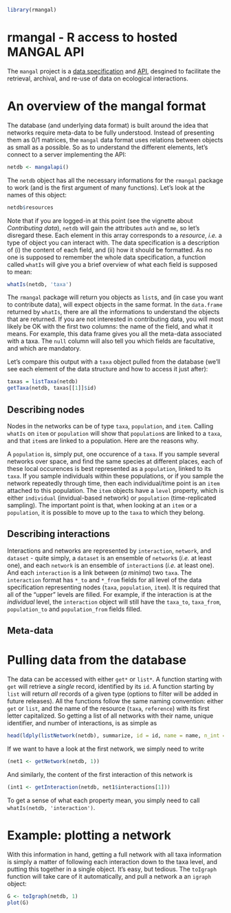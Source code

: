 <!--
%\VignetteEngine{knitr::knitr}
%\VignetteIndexEntry{Basics of rmangal}
-->

```r
library(rmangal)
```
# rmangal - R access to hosted MANGAL API

The `mangal` project is a [data specification][dataspec] and [API], desgined
to facilitate the retrieval, archival, and re-use of data on ecological
interactions.

[API]: http://mangal.uqar.ca/api/v1/?format=json
[dataspec]: http://mangal.uqar.ca/doc/spec/

# An overview of the mangal format

The database (and underlying data format) is built around the idea that
networks require meta-data to be fully understood. Instead of presenting
them as 0/1 matrices, the `mangal` data format uses relations between objects
as small as a possible. So as to understand the different elements, let's
connect to a server implementing the API:

```r
netdb <- mangalapi()
```

The `netdb` object has all the necessary informations for the `rmangal`
package to work (and is the first argument of many functions). Let's look
at the names of this object:

```r
netdb$resources
```

Note that if you are logged-in at this point (see the vignette about
*Contributing data*), `netdb` will gain the attributes `auth` and `me`, so
let's disregard these. Each element in this array corresponds to a *resource*,
*i.e.* a type of object you can interact with. The data specification is
a description of (i) the content of each field, and (ii) how it should be
formatted. As no one is supposed to remember the whole data specification,
a function called `whatIs` will give you a brief overview of what each field
is supposed to mean:

```r
whatIs(netdb, 'taxa')
```

The `rmangal` package will return you objects as `list`s, and (in case you
want to contribute data), will expect objects in the same format. In the
`data.frame` returned by `whatIs`, there are all the informations to understand
the objects that are returned. If you are not interested in contributing data,
you will most likely be OK with the first two columns: the name of the field,
and what it means. For example, this data frame gives you all the meta-data
associated with a taxa. The `null` column will also tell you which fields
are facultative, and which are mandatory.

Let's compare this output with a `taxa` object pulled from the database
(we'll see each element of the data structure and how to access it just after):

```r
taxas = listTaxa(netdb)
getTaxa(netdb, taxas[[1]]$id)
```

## Describing nodes

Nodes in the networks can be of type `taxa`, `population`, and `item`. Calling
`whatIs` on `item` or `population` will show that `population`s are linked to a
`taxa`, and that `item`s are linked to a population. Here are the reasons why.

A `population` is, simply put, one occurence of a `taxa`. If you sample
several networks over space, and find the same species at different places,
each of these local occurences is best represented as a `population`, linked
to its `taxa`. If you sample individuals within these populations, or if
you sample the network repeatedly through time, then each individual/time
point is an `item` attached to this population. The `item` objects have a
`level` property, which is either `individual` (invidual-based network) or
`population` (time-replicated sampling). The important point is that, when
looking at an `item` or a `population`, it is possible to move up to the
`taxa` to which they belong.

## Describing interactions

Interactions and networks are represented by `interaction`, `network`, and
`dataset` - quite simply, a `dataset` is an ensemble of `network`s (*i.e.*
at least one), and each `network` is an ensemble of `interaction`s (*i.e.*
at least one). And each `interaction` is a link between (*a minima*) two
`taxa`. The `interaction` format has `*_to` and `*_from` fields for all
level of the data specification representing nodes (`taxa`, `population`,
`item`). It is required that all of the "upper" levels are filled. For example,
if the interaction is at the *individual* level, the `interaction` object will
still have the `taxa_to`, `taxa_from`, `population_to` and `population_from`
fields filled.

## Meta-data

# Pulling data from the database

The data can be accessed with either `get*` or `list*`. A function starting with `get` will retrieve a *single* record, identified by its `id`. A function starting by `list` will return *all* records of a given type (options to filter will be added in future releases). All the functions follow the same naming convention: either `get` or `list`, and the name of the resource (`taxa`, `reference`) with its first letter capitalized. So getting a list of all networks with their name, unique identifier, and number of interactions, is as simple as

```r
head(ldply(listNetwork(netdb), summarize, id = id, name = name, n_int = length(interactions)))
```

If we want to have a look at  the first network, we simply need to write

```r
(net1 <- getNetwork(netdb, 1))
```

And similarly, the content of the first interaction of this network is 

```r
(int1 <- getInteraction(netdb, net1$interactions[1]))
```

To get a sense of what each property mean, you simply need to call `whatIs(netdb, 'interaction')`.

# Example: plotting a network

With this information in hand, getting a full network with all taxa information is simply a matter of following each interaction down to the taxa level, and putting this together in a single object. It's easy, but tedious. The `toIgraph` function will take care of it automatically, and pull a network a an `igraph` object:

```r
G <- toIgraph(netdb, 1)
plot(G)
```
